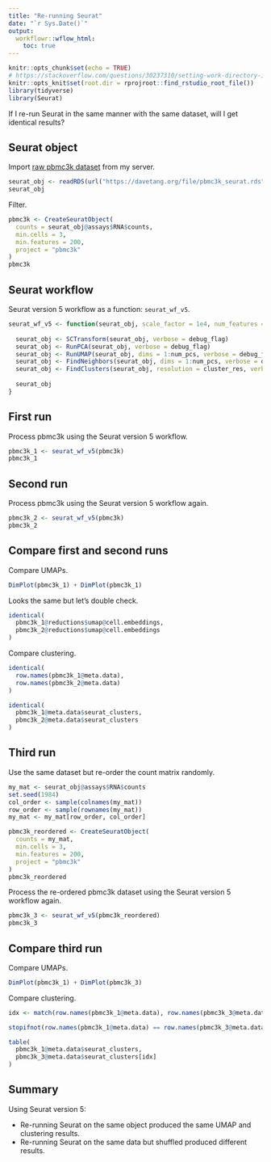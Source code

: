 ```yaml
---
title: "Re-running Seurat"
date: "`r Sys.Date()`"
output:
  workflowr::wflow_html:
    toc: true
---
```


```r
knitr::opts_chunk$set(echo = TRUE)
# https://stackoverflow.com/questions/30237310/setting-work-directory-in-knitr-using-opts-chunksetroot-dir-doesnt-wor
knitr::opts_knit$set(root.dir = rprojroot::find_rstudio_root_file())
library(tidyverse)
library(Seurat)
```

If I re-run Seurat in the same manner with the same dataset, will I get identical results?

## Seurat object

Import [raw pbmc3k dataset](pbmc3k.html) from my server.

```r
seurat_obj <- readRDS(url("https://davetang.org/file/pbmc3k_seurat.rds", "rb"))
seurat_obj
```

Filter.

```r
pbmc3k <- CreateSeuratObject(
  counts = seurat_obj@assays$RNA$counts,
  min.cells = 3,
  min.features = 200,
  project = "pbmc3k"
)
pbmc3k
```

## Seurat workflow

Seurat version 5 workflow as a function: `seurat_wf_v5`.

```r
seurat_wf_v5 <- function(seurat_obj, scale_factor = 1e4, num_features = 2000, num_pcs = 30, cluster_res = 0.5, debug_flag = FALSE){
  
  seurat_obj <- SCTransform(seurat_obj, verbose = debug_flag)
  seurat_obj <- RunPCA(seurat_obj, verbose = debug_flag)
  seurat_obj <- RunUMAP(seurat_obj, dims = 1:num_pcs, verbose = debug_flag)
  seurat_obj <- FindNeighbors(seurat_obj, dims = 1:num_pcs, verbose = debug_flag)
  seurat_obj <- FindClusters(seurat_obj, resolution = cluster_res, verbose = debug_flag)
  
  seurat_obj
}
```

## First run

Process pbmc3k using the Seurat version 5 workflow.

```r
pbmc3k_1 <- seurat_wf_v5(pbmc3k)
pbmc3k_1
```

## Second run

Process pbmc3k using the Seurat version 5 workflow again.

```r
pbmc3k_2 <- seurat_wf_v5(pbmc3k)
pbmc3k_2
```

## Compare first and second runs

Compare UMAPs.

```r
DimPlot(pbmc3k_1) + DimPlot(pbmc3k_1)
```

Looks the same but let's double check.

```r
identical(
  pbmc3k_1@reductions$umap@cell.embeddings,
  pbmc3k_2@reductions$umap@cell.embeddings
)
```

Compare clustering.

```r
identical(
  row.names(pbmc3k_1@meta.data),
  row.names(pbmc3k_2@meta.data)
)

identical(
  pbmc3k_1@meta.data$seurat_clusters,
  pbmc3k_2@meta.data$seurat_clusters
)
```

## Third run

Use the same dataset but re-order the count matrix randomly.

```r
my_mat <- seurat_obj@assays$RNA$counts
set.seed(1984)
col_order <- sample(colnames(my_mat))
row_order <- sample(rownames(my_mat))
my_mat <- my_mat[row_order, col_order]

pbmc3k_reordered <- CreateSeuratObject(
  counts = my_mat,
  min.cells = 3,
  min.features = 200,
  project = "pbmc3k"
)
pbmc3k_reordered
```

Process the re-ordered pbmc3k dataset using the Seurat version 5 workflow again.

```r
pbmc3k_3 <- seurat_wf_v5(pbmc3k_reordered)
pbmc3k_3
```

## Compare third run

Compare UMAPs.

```r
DimPlot(pbmc3k_1) + DimPlot(pbmc3k_3)
```

Compare clustering.

```r
idx <- match(row.names(pbmc3k_1@meta.data), row.names(pbmc3k_3@meta.data))

stopifnot(row.names(pbmc3k_1@meta.data) == row.names(pbmc3k_3@meta.data)[idx])

table(
  pbmc3k_1@meta.data$seurat_clusters,
  pbmc3k_3@meta.data$seurat_clusters[idx]
)
```

## Summary

Using Seurat version 5:

* Re-running Seurat on the same object produced the same UMAP and clustering results.
* Re-running Seurat on the same data but shuffled produced different results.
